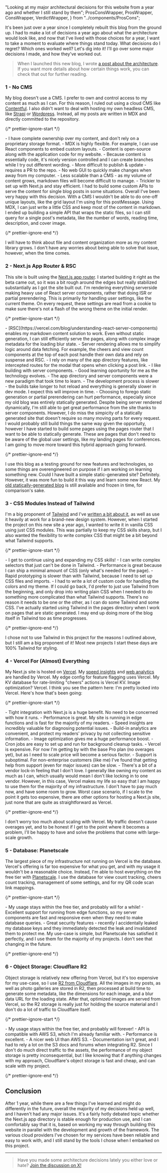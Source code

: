   "Looking at my major architectural decisions for this website from a year ago and whether I still stand by them";
  ProsConsWrapper,
  ProsWrapper,
  ConsWrapper,
  VerdictWrapper,
} from "../components/ProsCons";

It's been just over a year since I completely rebuilt this blog from the ground up. I had
to make a lot of decisions a year ago about what the architecture would look like, and now
that I've lived with those choices for a year, I want to take a moment to evaluate where things
stand today. What decisions do I regret? Which ones worked well? Let's dig into it! I'll go
over some major decisions I made, and how they've worked out.

> When I launched this new blog, I wrote [a post about the architecture](/blog/welcome-to-my-new-blog).
> If you want more details about how certain things work, you can check that out for further reading.

<CMSHeader />

### 1 - No CMS

My blog doesn't use a CMS. I prefer to own and control access to my content as much as I can. For
this reason, I ruled out using a cloud CMS like [Contentful](https://www.contentful.com/). I also didn't want to deal with
hosting my own headless CMS, like [Strapi](https://strapi.io/) or [Wordpress](https://wordpress.org/). Instead, all my posts are written in MDX and
directly committed to the repository.

{/* prettier-ignore-start */}

<ProsConsWrapper>
  <ProsWrapper>
    - I have complete ownership over my content, and don't rely on a proprietary storage format.
    - MDX is highly flexible. For example, I can
    use React components to embed custom layouts.
    - Content is open-source along with the application code for my website.
    - Because content is essentially code, it's nicely version controlled and I can create branches while I try out different wording.
  </ProsWrapper>
  <ConsWrapper>
    - More difficult to publish & update - requires a PR to the repo.
    - No web GUI to quickly make changes when away from my computer.
    - Less scalable than a CMS - as my volume of content grows, markdown files will become difficult to manage.
    - Trickier to set up with Next.js and stay efficient. I had to build some custom APIs to serve the content for single
    blog posts in some situations.
  </ConsWrapper>
</ProsConsWrapper>
<VerdictWrapper result="+">
    Overall I've been very happy with this decision. With a CMS I wouldn't be able to do one-off unique layouts,
    like the grid layout I'm using for this postMessage. Using MDX, I can just write a little CSS and keep most of the content in
    markdown. I ended up building a simple API that wraps the static files, so I can still query for a single post's metadata,
    like the number of words, reading time, description, and cover image.
</VerdictWrapper>

{/* prettier-ignore-end */}

I will have to think about file and content organization more as my content library grows. I don't have any
worries about being able to solve that issue, however, when the time comes.

<AppDirHeader />

### 2 - Next.js App Router & RSC

This site is built using the [Next.js app router](https://nextjs.org/docs/app). I started building it right as the beta came out, so it was a bit rough
around the edges but really stabilized substantially as I got the site built out. I'm rendering everything serverside making
heavy use of React server components, rather that doing ISR or partial prerendering. This is primarily for handling user settings,
like the current theme. On every request, these settings are read from a cookie to make sure there's not a flash of the wrong
theme on the initial render.

{/* prettier-ignore-start */}

<ProsConsWrapper>
  <ProsWrapper>
    - [RSC](https://vercel.com/blog/understanding-react-server-components) enables my markdown content solution to work. Even without static generation, I can still efficiently
    serve the pages, along with complex image metadata for the loading blur state.
    - Server rendering allows me to simplify logic around data fetching. For example, the cheers and view
    count components at the top of each post handle their own data and rely on suspense and RSC.
    - I rely on many of the app directory features, like intercepted routes for the modal that opens when clicking a post link.
    - I like building with server components.
    - Good learning oportunity for me as the technology evolves.
  </ProsWrapper>
  <ConsWrapper>
    - The app directory and server components were a new paradigm that took time to learn.
    - The development process is slower - the builds take longer to hot reload and everything is generally slower in dev mode. I expect this will improve in time.
    - Choosing to forego static generation or partial prerendering can hurt performance, especially since
    my old blog was entirely statically generated.
  </ConsWrapper>
</ProsConsWrapper>
<VerdictWrapper result="/">
    Despite being server rendered dynamically, I'm still able to get great performance from the site
    thanks to server components. However, I do miss the simpicity of a statically generated site that doesn't require
    so many moving parts for every request. I would probably still build things the same way given the opportuity, however
    I have started to build some pages using the pages router that I want to be able to statically generate. These are
    pages that don't need to be aware of the global user settings, like my landing pages for conferences. I am going to move
    more toward this hybrid approach going forward.
</VerdictWrapper>

{/* prettier-ignore-end */}

I use this blog as a testing ground for new features and technologies, so some things are overengineered on purpose if I am working
on learning something new. Could I have built a simple static-generated site? Definitely. However, it was more fun to
build it this way and learn some new React. My [old statically-generated blog](https://v2.keegandonley.com/blog) is still
available and frozen in time, for comparison's sake.

<CSSModulesHeader />

### 3 - CSS Modules Instead of Tailwind

I'm a big proponent of [Tailwind](https://tailwindcss.com/) and I've [written a bit about it](https://keegan.codes/blog/tag/Tailwind), as well as use
it heavily at work for a brand-new design system. However, when I started the project on this new site a year ago, I wanted to write it in vanilla CSS
using just CSS modules. This was partially to keep my CSS skills sharp, but I also wanted the flexibility to write complex
CSS that might be a bit beyond what Tailwind supports.

{/* prettier-ignore-start */}

<ProsConsWrapper>
  <ProsWrapper>
    - I get to continue using and expanding my CSS skills!
    - I can write complex selectors that just can't be done in Tailwind.
    - Performance is great because I can ship a minimal amount of CSS (only what's needed for the page).
  </ProsWrapper>
  <ConsWrapper>
    - Rapid prototyping is slower than with Tailwind, because I need to set up CSS files and imports.
    - I had to write a lot of custom code for handling the colors and my theme.
  </ConsWrapper>
</ProsConsWrapper>
<VerdictWrapper result="-">
    If I could go back, I'd prefer to just use Tailwind from the beginning, and only drop into writing plain CSS
    when I needed to do something more complicated than what Tailwind supports. There's no reason it needs to be one or the other,
    as I can do some Tailwind and some CSS. I've actually started using Tailwind in the pages
    directory when I work on pages that are static generated. I may end up doing more of the blog itself in Tailwind too as
    time progresses.
</VerdictWrapper>

{/* prettier-ignore-end */}

I chose not to use Tailwind in this project for the reasons I outlined above, but I still am a big proponent of it! Most new projects I start these days
are 100% Tailwind for styling.

<VercelHeader />

### 4 - Vercel For (Almost) Everything

My Next.js site is hosted on [Vercel](https://vercel.com/). My [speed insights](https://vercel.com/docs/speed-insights) and [web analytics](https://vercel.com/docs/analytics) are handled by Vercel. My edge config for feature flagging
uses Vercel. My KV database for rate-limiting "cheers" actions is Vercel KV. Image optimization? Vercel. I think you see the pattern here: I'm pretty
locked into Vercel. Here's how that's been going:

{/* prettier-ignore-start */}

<ProsConsWrapper>
  <ProsWrapper>
    - Tight integration with Next.js is a huge benefit. No need to be concerned with how it runs.
    - Performance is great. My site is running in edge functions and is fast for the majority of my readers.
    - Speed insights are incredibly valuable for diagnosing potential issues.
    - Build-in analytics are convenient, and protect my readers' privacy by not collecting sensitive information.
    - Image optimization gives me a huge performance boost.
    - Cron jobs are easy to set up and run for background cleanup tasks.
  </ProsWrapper>
  <ConsWrapper>
    - Vercel is expensive. For now I'm getting by with the base Pro plan (no overages yet), but as I need to scale price will become a serious factor.
    - Support is suboptimal. For non-enterprise customers (like me) I've found that getting help from support (even for major issues) can be slow.
    - There's a bit of a vendor lock-in feeling that I don't love.
  </ConsWrapper>
</ProsConsWrapper>
<VerdictWrapper result="+">
    I generally like owning my content as much as I can, which usually would mean I don't like locking in to one vendor. However, in this case,
    Vercel makes my life so easy that I am happy to use them for the majority of my infrastructure. I don't have to pay much now,
    and have some room to grow. Worst case scenario, if I scale to the point it gets too expensive, there are other options for hosting a Next.js site, just none that are quite as
    straightforward as Vercel.
</VerdictWrapper>

{/* prettier-ignore-end */}

I don't worry too much about scaling with Vercel. My traffic doesn't cause overages yet, and to be honest if I get to the
point where it becomes a problem, I'll be happy to have and solve the problems that come with large-scale growth.

<DBHeader />

### 5 - Database: Planetscale

The largest piece of my infrastructure not running on Vercel is the database. Vercel's offering is far too expensive for what you get,
and with my usage it wouldn't be a reasonable choice. Instead, I'm able to host everything on the free tier with [Planetscale](https://planetscale.com/). I use the
database for view count tracking, cheers count tracking, management of some settings, and for my QR code scan link mappings.

{/* prettier-ignore-start */}

<ProsConsWrapper>
  <ProsWrapper>
    - My usage stays within the free tier, and probably will for a while!
    - Excellent support for running from edge functions, so my server components are fast and responsive even when they need to make
    database queries.
    - Great security features - recently I accidentally leaked my database keys and they immediately detected the leak and invalidated them
    to protect me.
  </ProsWrapper>
  <ConsWrapper>
  </ConsWrapper>
</ProsConsWrapper>
<VerdictWrapper result="+">
    My use-case is simple, but Planetscale has satisfied it perfectly, and I use them for the majority of my projects. I don't
    see that changing in the future.
</VerdictWrapper>

{/* prettier-ignore-end */}

<ObjectHeader />

### 6 - Object Storage: Cloudflare R2

Object storage is relatively new offering from Vercel, but it's too expensive for my use-case,
so I use [R2 from Cloudflare](https://www.cloudflare.com/developer-platform/r2/). All the images in my posts, as well as photo galleries
are stored in R2, then processed at build time to generate some metadata, like the dimensions for each image, and a blur data URL for the loading state.
After that, optimized images are served from Vercel, so the R2 storage is really just for holding the source material
and I don't do a lot of traffic to Cloudflare itself.

{/* prettier-ignore-start */}

<ProsConsWrapper>
  <ProsWrapper>
    - My usage stays within the free tier, and probably will forever!
    - API is compatible with AWS S3, which I'm already familiar with.
    - Performance is excellent.
    - A nicer web UI than AWS S3.
  </ProsWrapper>
  <ConsWrapper>
    - Documentation isn't great, and I had to rely a lot on the S3 docs and forums when integrating R2.
  </ConsWrapper>
</ProsConsWrapper>
<VerdictWrapper result="+">
    Since I don't do much direct traffic to the assets, the performance of my object storage is
    pretty inconsequential, but I like knowing that if anything changes with my approach, Cloudflare's object storage
    is fast and cheap, and can scale with my project.
</VerdictWrapper>

{/* prettier-ignore-end */}

<ConclusionHeader />

## Conclusion

After 1 year, while there are a few things I've learned and might do differently in the future,
overall the majority of my decisions held up well, and I haven't had any major issues. It's a fairly hotly debated
topic whether the Next.js app directory is stable enough for production use, and I can comfortably say that it is,
based on working my way through building this website in parallel with the development and growth of the framework. The various
cloud providers I've chosen for my services have been reliable and easy to work with, and I still stand by the tools I chose
when I embarked on this project.

---

> Have you made some architecture decisions lately you either love or hate? [Join the discussion on X!](https://twitter.com/keegandonley)
